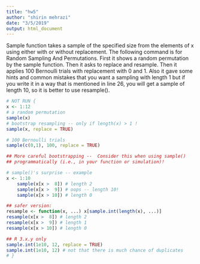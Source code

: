 ```yaml
---
title: "hw5"
author: "shirin mehrazi"
date: "3/5/2019"
output: html_document
---
```

Sample function takes a sample of the specified size from the elements of x using either with or without replacement.
The following command is for Random Sampling And Permutations. First it shows a random permutation by the sample function. Then it asks to replace and resample. Then it applies 100 Bernoulli trials with replacement with 0 and 1. Also it gave some hints and common mistakes that you want a sampling with length 1 but if you write it in a way that is mentioned in line 26, you will get a sample of length 10, so it is better to use resample().
```r
# NOT RUN {
x <- 1:12
# a random permutation
sample(x)
# bootstrap resampling -- only if length(x) > 1 !
sample(x, replace = TRUE)

# 100 Bernoulli trials
sample(c(0,1), 100, replace = TRUE)

## More careful bootstrapping --  Consider this when using sample()
## programmatically (i.e., in your function or simulation)!

# sample()'s surprise -- example
x <- 1:10
    sample(x[x >  8]) # length 2
    sample(x[x >  9]) # oops -- length 10!
    sample(x[x > 10]) # length 0

## safer version:
resample <- function(x, ...) x[sample.int(length(x), ...)]
resample(x[x >  8]) # length 2
resample(x[x >  9]) # length 1
resample(x[x > 10]) # length 0

## R 3.x.y only
sample.int(1e10, 12, replace = TRUE)
sample.int(1e10, 12) # not that there is much chance of duplicates
# }

```
